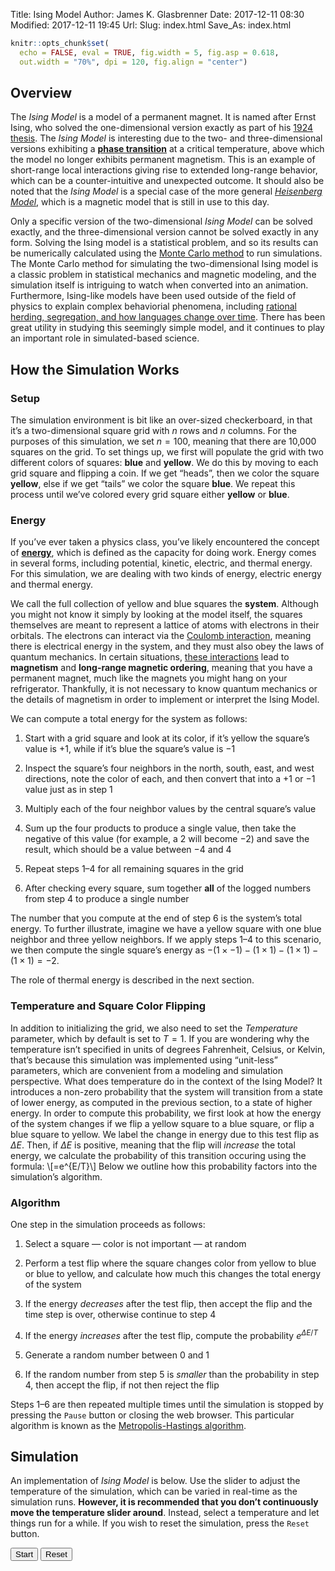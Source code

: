 Title: Ising Model
Author: James K. Glasbrenner
Date: 2017-12-11 08:30
Modified: 2017-12-11 19:45
Url:
Slug: index.html
Save_As: index.html

```r
knitr::opts_chunk$set(
  echo = FALSE, eval = TRUE, fig.width = 5, fig.asp = 0.618,
  out.width = "70%", dpi = 120, fig.align = "center")
```

## Overview

The *Ising Model* is a model of a permanent magnet.
It is named after Ernst Ising, who solved the one-dimensional version exactly as part of his [1924 thesis][ising-thesis].
The *Ising Model* is interesting due to the two- and three-dimensional versions exhibiting a [**phase transition**][phase-transition-wiki] at a critical temperature, above which the model no longer exhibits permanent magnetism.
This is an example of short-range local interactions giving rise to extended long-range behavior, which can be a counter-intuitive and unexpected outcome.
It should also be noted that the *Ising Model* is a special case of the more general [*Heisenberg Model*][heisenberg-model-wiki], which is a magnetic model that is still in use to this day.

Only a specific version of the two-dimensional *Ising Model* can be solved exactly, and the three-dimensional version cannot be solved exactly in any form.
Solving the Ising model is a statistical problem, and so its results can be numerically calculated using the [Monte Carlo method][monte-carlo-method-wiki] to run simulations.
The Monte Carlo method for simulating the two-dimensional Ising model is a classic problem in statistical mechanics and magnetic modeling, and the simulation itself is intriguing to watch when converted into an animation.
Furthermore, Ising-like models have been used outside of the field of physics to explain complex behaviorial phenomena, including [rational herding, segregation, and how languages change over time][ising-social-science-article].
There has been great utility in studying this seemingly simple model, and it continues to play an important role in simulated-based science.

## How the Simulation Works

### Setup

The simulation environment is bit like an over-sized checkerboard, in that it's a two-dimensional square grid with $n$ rows and $n$ columns.
For the purposes of this simulation, we set $n=100$, meaning that there are 10,000 squares on the grid.
To set things up, we first will populate the grid with two different colors of squares: **blue** and **yellow**.
We do this by moving to each grid square and flipping a coin.
If we get "heads", then we color the square **yellow**, else if we get "tails" we color the square **blue**.
We repeat this process until we've colored every grid square either **yellow** or **blue**.

### Energy

If you've ever taken a physics class, you've likely encountered the concept of [**energy**][energy-encyclopedia], which is defined as the capacity for doing work.
Energy comes in several forms, including potential, kinetic, electric, and thermal energy.
For this simulation, we are dealing with two kinds of energy, electric energy and thermal energy.

We call the full collection of yellow and blue squares the **system**.
Although you might not know it simply by looking at the model itself, the squares themselves are meant to represent a lattice of atoms with electrons in their orbitals.
The electrons can interact via the [Coulomb interaction][coulomb-wiki], meaning there is electrical energy in the system, and they must also obey the laws of quantum mechanics.
In certain situations, [these interactions][exchange-wiki] lead to **magnetism** and **long-range magnetic ordering**, meaning that you have a permanent magnet, much like the magnets you might hang on your refrigerator.
Thankfully, it is not necessary to know quantum mechanics or the details of magnetism in order to implement or interpret the Ising Model.

We can compute a total energy for the system as follows:

1.  Start with a grid square and look at its color, if it's yellow the square's value is $+1$, while if it's blue the square's value is $-1$

2.  Inspect the square's four neighbors in the north, south, east, and west directions, note the color of each, and then convert that into a $+1$ or $-1$ value just as in step 1

3.  Multiply each of the four neighbor values by the central square's value

4.  Sum up the four products to produce a single value, then take the negative of this value (for example, a $2$ will become $-2$) and save the result, which should be a value between $-4$ and $4$

5.  Repeat steps 1--4 for all remaining squares in the grid

6.  After checking every square, sum together **all** of the logged numbers from step 4 to produce a single number

The number that you compute at the end of step 6 is the system's total energy.
To further illustrate, imagine we have a yellow square with one blue neighbor and three yellow neighbors.
If we apply steps 1--4 to this scenario, we then compute the single square's energy as $-(1 \times -1) - (1 \times 1) - (1 \times 1) - (1 \times 1) = -2$.

The role of thermal energy is described in the next section.

### Temperature and Square Color Flipping

In addition to initializing the grid, we also need to set the *Temperature* parameter, which by default is set to $T = 1$.
If you are wondering why the temperature isn't specified in units of degrees Fahrenheit, Celsius, or Kelvin, that's because this simulation was implemented using "unit-less" parameters, which are convenient from a modeling and simulation perspective.
What does temperature do in the context of the Ising Model?
It introduces a non-zero probability that the system will transition from a state of lower energy, as computed in the previous section, to a state of higher energy.
In order to compute this probability, we first look at how the energy of the system changes if we flip a yellow square to a blue square, or flip a blue square to yellow.
We label the change in energy due to this test flip as $\Delta{}E$.
Then, if $\Delta{}E$ is positive, meaning that the flip will *increase* the total energy, we calculate the probability of this transition occuring using the formula:
\\[\text{Probability}=e^{\Delta{}E/T}\\]
Below we outline how this probability factors into the simulation's algorithm.

### Algorithm

One step in the simulation proceeds as follows:

1.  Select a square --- color is not important --- at random

2.  Perform a test flip where the square changes color from yellow to blue or blue to yellow, and calculate how much this changes the total energy of the system

3.  If the energy *decreases* after the test flip, then accept the flip and the time step is over, otherwise continue to step 4

4.  If the energy *increases* after the test flip, compute the probability $e^{\Delta{}E/T}$

5.  Generate a random number between 0 and 1

6.  If the random number from step 5 is *smaller* than the probability in step 4, then accept the flip, if not then reject the flip

Steps 1--6 are then repeated multiple times until the simulation is stopped by pressing the `Pause` button or closing the web browser.
This particular algorithm is known as the [Metropolis-Hastings algorithm][metropolis-hastings-wiki].

## Simulation

An implementation of *Ising Model* is below.
Use the slider to adjust the temperature of the simulation, which can be varied in real-time as the simulation runs.
**However, it is recommended that you don't continuously move the temperature slider around**.
Instead, select a temperature and let things run for a while.
If you wish to reset the simulation, press the `Reset` button.

<div class="visualization browser-default">
<div class="simulation" id='isingModel'></div>

<div class="noUiSlider controls">
<div class="simButton">
<button id="startPauseButton">Start</button>
<button id="resetButton">Reset</button>
</div>
<div class="simSlider">
<div id='temperature'></div>
<span class="widget-val" id="temperatureValue"></span>
</div>
</div>
</div>

<!-- Implicit links -->

[coulomb-wiki]:                 https://en.wikipedia.org/wiki/Coulomb%27s_law
[ising-thesis]:                 http://www.hs-augsburg.de/~harsch/anglica/Chronology/20thC/Ising/isi_fm00.html
[exchange-wiki]:                https://en.wikipedia.org/wiki/Exchange_interaction
[energy-encyclopedia]:          https://www.britannica.com/science/energy
[heisenberg-model-wiki]:        https://en.wikipedia.org/wiki/Classical_Heisenberg_model
[phase-transition-wiki]:        https://en.wikipedia.org/wiki/Phase_transition
[monte-carlo-method-wiki]:      https://en.wikipedia.org/wiki/Monte_Carlo_method
[metropolis-hastings-wiki]:     https://en.wikipedia.org/wiki/Metropolis-Hastings_algorithm
[ising-social-science-article]: http://aapt.scitation.org/doi/10.1119/1.2779882
